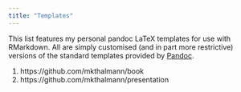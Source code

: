 ```yaml
---
title: "Templates"
---
```


This list features my personal pandoc LaTeX templates for use with RMarkdown. All are simply customised (and in part more restrictive) versions of the standard templates provided by [Pandoc](https://pandoc.org).

1. https://github.com/mkthalmann/book
1. https://github.com/mkthalmann/presentation
<!-- 1. https://github.com/mkthalmann/register-study -->

